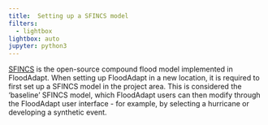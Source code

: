 ```yaml
---
title:	Setting up a SFINCS model
filters:
  - lightbox
lightbox: auto
jupyter: python3
---
```


[SFINCS](https://download.deltares.nl/en/sfincs) is the open-source compound flood model implemented in FloodAdapt. When setting up FloodAdapt in a new location, it is required to first set up a SFINCS model in the project area. This is considered the 'baseline' SFINCS model, which FloodAdapt users can then modify through the FloodAdapt user interface - for example, by selecting a hurricane or developing a synthetic event. 